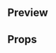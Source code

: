 
<Meta title="Molecules|List Item" component={ListItem} />

## Preview

<Preview>
  <Story name="ListItem">
    <ListItem
      type={select(
        'type',
        {
          'Default': 'normal',
          'Accent': 'accent',
          'Accent bold': 'accentBold',
          'Main': 'main',
        },
        'default'
      )}
      text={text('Text', 'Cargo por servicio')}
      price={number('Price', 80)}
      currency={text('Currency', 'MXN')}
      hasNotice={boolean('Has notice', false)}
    />
  </Story>
</Preview>

## Props

<Props of={ListItem} />
